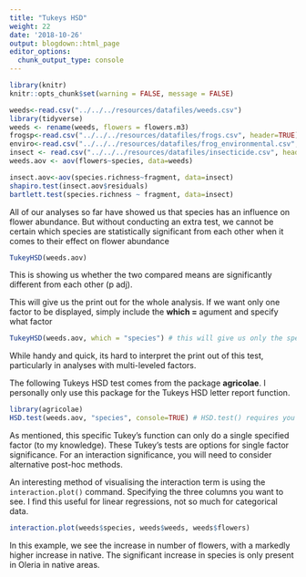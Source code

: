 ```yaml
---
title: "Tukeys HSD"
weight: 22
date: '2018-10-26'
output: blogdown::html_page
editor_options:
  chunk_output_type: console
---
```

```r
library(knitr)
knitr::opts_chunk$set(warning = FALSE, message = FALSE)
```
```r
weeds<-read.csv("../../../resources/datafiles/weeds.csv")
library(tidyverse)
weeds <- rename(weeds, flowers = flowers.m3)
frogsp<-read.csv("../../../resources/datafiles/frogs.csv", header=TRUE)
enviro<-read.csv("../../../resources/datafiles/frog_environmental.csv", header=TRUE)
insect <- read.csv("../../../resources/datafiles/insecticide.csv", header=TRUE)
weeds.aov <- aov(flowers~species, data=weeds)

insect.aov<-aov(species.richness~fragment, data=insect)
shapiro.test(insect.aov$residuals)
bartlett.test(species.richness ~ fragment, data=insect)
```

All of our analyses so far have showed us that species has an influence on flower abundance. But without conducting an extra test, we cannot be certain which species are statistically significant from each other when it comes to their effect on flower abundance

```r
TukeyHSD(weeds.aov) 
```

This is showing us whether the two compared means are significantly different from each other (p adj).  

This will give us the print out for the whole analysis. If we want only one factor to be displayed, simply include the **which = ** agument and specify what factor

```r
TukeyHSD(weeds.aov, which = "species") # this will give us only the species column
```

While handy and quick, its hard to interpret the print out of this test, particularly in analyses with multi-leveled factors.  

The following Tukeys HSD test comes from the package **agricolae**. I personally only use this package for the Tukeys HSD letter report function.

```r
library(agricolae)
HSD.test(weeds.aov, "species", console=TRUE) # HSD.test() requires you to state the factor, as well as print the output to the console (console=TRUE)
```

As mentioned, this specific Tukey's function can only do a single specified factor (to my knowledge). These Tukey's tests are options for single factor significance. For an interaction significance, you will need to consider alternative post-hoc methods.  

An interesting method of visualising the interaction term is using the `interaction.plot()` command. Specifying the three columns you want to see. I find this useful for linear regressions, not so much for categorical data. 

```r
interaction.plot(weeds$species, weeds$weeds, weeds$flowers)
```

In this example, we see the increase in number of flowers, with a markedly higher increase in native. The significant increase in species is only present in Oleria in native areas.
